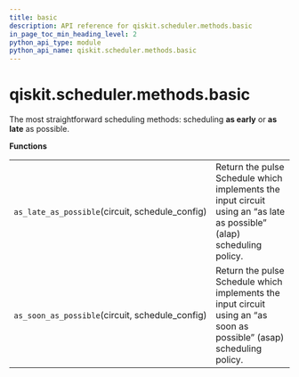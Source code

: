 ```yaml
---
title: basic
description: API reference for qiskit.scheduler.methods.basic
in_page_toc_min_heading_level: 2
python_api_type: module
python_api_name: qiskit.scheduler.methods.basic
---
```


<span id="qiskit-scheduler-methods-basic" />

# qiskit.scheduler.methods.basic

The most straightforward scheduling methods: scheduling **as early** or **as late** as possible.

**Functions**

|                                                  |                                                                                                                       |
| ------------------------------------------------ | --------------------------------------------------------------------------------------------------------------------- |
| `as_late_as_possible`(circuit, schedule\_config) | Return the pulse Schedule which implements the input circuit using an “as late as possible” (alap) scheduling policy. |
| `as_soon_as_possible`(circuit, schedule\_config) | Return the pulse Schedule which implements the input circuit using an “as soon as possible” (asap) scheduling policy. |

